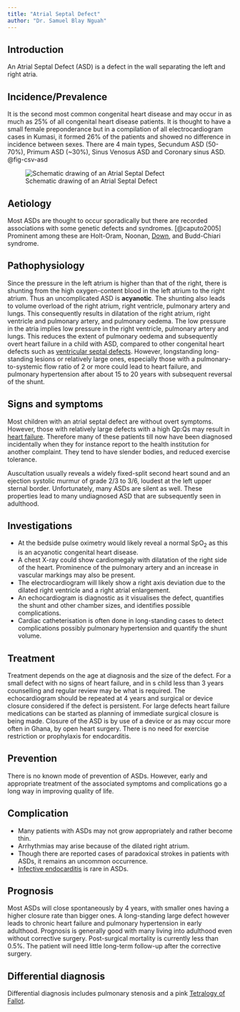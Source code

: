 ```yaml
---
title: "Atrial Septal Defect"
author: "Dr. Samuel Blay Nguah"
---
```


## Introduction

An Atrial Septal Defect (ASD) is a defect in the wall separating the left and right atria.

## Incidence/Prevalence

It is the second most common congenital heart disease and may occur in as much as 25% of all
congenital heart disease patients. It is thought to have a small female preponderance but in a
compilation of all electrocardiogram cases in Kumasi, it formed 26% of the patients and showed no
difference in incidence between sexes. There are 4 main types, Secundum ASD (50-70%), Primum ASD
(\~30%), Sinus Venosus ASD and Coronary sinus ASD. @fig-csv-asd

![Schematic drawing of an Atrial Septal Defect](images/cvs-asd.jpg){#fig-csv-asd fig-align="center"}

## Aetiology

Most ASDs are thought to occur sporadically but there are recorded associations with some genetic
defects and syndromes. [@caputo2005] Prominent among these are Holt-Oram, Noonan,
[Down](synd-down.qmd), and Budd-Chiari syndrome.

## Pathophysiology

Since the pressure in the left atrium is higher than that of the right, there is shunting from the
high oxygen-content blood in the left atrium to the right atrium. Thus an uncomplicated ASD is
**acyanotic**. The shunting also leads to volume overload of the right atrium, right ventricle,
pulmonary artery and lungs. This consequently results in dilatation of the right atrium, right
ventricle and pulmonary artery, and pulmonary oedema. The low pressure in the atria implies low
pressure in the right ventricle, pulmonary artery and lungs. This reduces the extent of pulmonary
oedema and subsequently overt heart failure in a child with ASD, compared to other congenital heart
defects such as [ventricular septal defects](cvs-vsd.qmd). However, longstanding long-standing
lesions or relatively large ones, especially those with a pulmonary-to-systemic flow ratio of 2 or
more could lead to heart failure, and pulmonary hypertension after about 15 to 20 years with
subsequent reversal of the shunt.

## Signs and symptoms

Most children with an atrial septal defect are without overt symptoms. However, those with
relatively large defects with a high Qp:Qs may result in [heart failure](cvs-heart-failure.qmd).
Therefore many of these patients till now have been diagnosed incidentally when they for instance
report to the health institution for another complaint. They tend to have slender bodies, and
reduced exercise tolerance.

Auscultation usually reveals a widely fixed-split second heart sound and an ejection systolic murmur
of grade 2/3 to 3/6, loudest at the left upper sternal border. Unfortunately, many ASDs are silent
as well. These properties lead to many undiagnosed ASD that are subsequently seen in adulthood.

## Investigations

-   At the bedside pulse oximetry would likely reveal a normal SpO~2~ as this is an acyanotic
    congenital heart disease.
-   A chest X-ray could show cardiomegaly with dilatation of the right side of the heart. Prominence
    of the pulmonary artery and an increase in vascular markings may also be present.
-   The electrocardiogram will likely show a right axis deviation due to the dilated right ventricle
    and a right atrial enlargement.
-   An echocardiogram is diagnostic as it visualises the defect, quantifies the shunt and other
    chamber sizes, and identifies possible complications.
-   Cardiac catheterisation is often done in long-standing cases to detect complications possibly
    pulmonary hypertension and quantify the shunt volume.

## Treatment

Treatment depends on the age at diagnosis and the size of the defect. For a small defect with no
signs of heart failure, and in s child less than 3 years counselling and regular review may be what
is required. The echocardiogram should be repeated at 4 years and surgical or device closure
considered if the defect is persistent. For large defects heart failure medications can be started
as planning of immediate surgical closure is being made. Closure of the ASD is by use of a device or
as may occur more often in Ghana, by open heart surgery. There is no need for exercise restriction
or prophylaxis for endocarditis.

## Prevention

There is no known mode of prevention of ASDs. However, early and appropriate treatment of the
associated symptoms and complications go a long way in improving quality of life.

## Complication

-   Many patients with ASDs may not grow appropriately and rather become thin.
-   Arrhythmias may arise because of the dilated right atrium.
-   Though there are reported cases of paradoxical strokes in patients with ASDs, it remains an
    uncommon occurrence.
-   [Infective endocarditis](cvs-inf-endo.qmd) is rare in ASDs.

## Prognosis

Most ASDs will close spontaneously by 4 years, with smaller ones having a higher closure rate than
bigger ones. A long-standing large defect however leads to chronic heart failure and pulmonary
hypertension in early adulthood. Prognosis is generally good with many living into adulthood even
without corrective surgery. Post-surgical mortality is currently less than 0.5%. The patient will
need little long-term follow-up after the corrective surgery.

## Differential diagnosis

Differential diagnosis includes pulmonary stenosis and a pink [Tetralogy of Fallot](cvs-tof.qmd).
